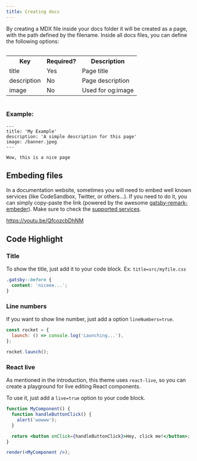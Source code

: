 ```yaml
---
title: Creating docs
---
```


By creating a MDX file inside your docs folder it will be created as a page, with the path defined by the filename.
Inside all docs files, you can define the following options:

<div style="overflow-x:auto;">
  <table>
    <tr>
      <th>Key</th>
      <th>Required?</th>
      <th>Description</th>
    </tr>
    <tr>
      <td>title</td>
      <td>Yes</td>
      <td>Page title</td>
    </tr>
    <tr>
      <td>description</td>
      <td>No</td>
      <td>Page description</td>
    </tr>
    <tr>
      <td>image</td>
      <td>No</td>
      <td>Used for og:image</td>
    </tr>
  </table>
</div>

### Example:

```mdx
---
title: 'My Example'
description: 'A simple description for this page'
image: /banner.jpeg
---

Wow, this is a nice page
```

## Embeding files

In a documentation website, sometimes you will need to embed well known services (like CodeSandbox, Twitter, or others...). If you need to
do it, you can simply copy-paste the link (powered by the awesome [gatsby-remark-embeder](https://www.gatsbyjs.org/packages/gatsby-remark-embedder/)).
Make sure to check the [supported services](https://github.com/MichaelDeBoey/gatsby-remark-embedder#supported-services).

https://youtu.be/QfcozcbDhNM

## Code Highlight

### Title

To show the title, just add it to your code block. Ex: `title=src/myfile.css`

```css title=src/myfile.css
.gatsby::before {
  content: 'niceee...';
}
```

### Line numbers

If you want to show line number, just add a option `lineNumbers=true`.

```js lineNumbers=true
const rocket = {
  launch: () => console.log('Launching...'),
};

rocket.launch();
```

### React live

As mentioned in the introduction, this theme uses `react-live`, so you can
create a playground for live editing React components.

To use it, just add a `live=true` option to your code block.

```jsx live=true
function MyComponent() {
  function handleButtonClick() {
    alert('wowww');
  }

  return <button onClick={handleButtonClick}>Hey, click me!</button>;
}

render(<MyComponent />);
```
